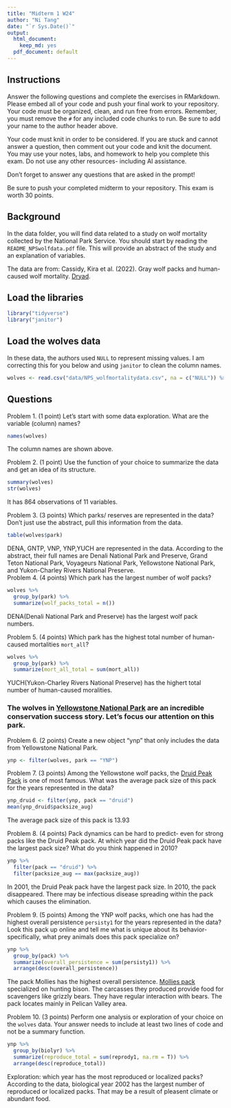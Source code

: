 ```yaml
---
title: "Midterm 1 W24"
author: "Ni Tang"
date: "`r Sys.Date()`"
output:
  html_document: 
    keep_md: yes
  pdf_document: default
---
```


## Instructions
Answer the following questions and complete the exercises in RMarkdown. Please embed all of your code and push your final work to your repository. Your code must be organized, clean, and run free from errors. Remember, you must remove the `#` for any included code chunks to run. Be sure to add your name to the author header above. 

Your code must knit in order to be considered. If you are stuck and cannot answer a question, then comment out your code and knit the document. You may use your notes, labs, and homework to help you complete this exam. Do not use any other resources- including AI assistance.  

Don't forget to answer any questions that are asked in the prompt!  

Be sure to push your completed midterm to your repository. This exam is worth 30 points.  

## Background
In the data folder, you will find data related to a study on wolf mortality collected by the National Park Service. You should start by reading the `README_NPSwolfdata.pdf` file. This will provide an abstract of the study and an explanation of variables.  

The data are from: Cassidy, Kira et al. (2022). Gray wolf packs and human-caused wolf mortality. [Dryad](https://doi.org/10.5061/dryad.mkkwh713f). 

## Load the libraries
```r
library("tidyverse")
library("janitor")
```

## Load the wolves data
In these data, the authors used `NULL` to represent missing values. I am correcting this for you below and using `janitor` to clean the column names.
```r
wolves <- read.csv("data/NPS_wolfmortalitydata.csv", na = c("NULL")) %>% clean_names()
```

## Questions
Problem 1. (1 point) Let's start with some data exploration. What are the variable (column) names?  
```r
names(wolves)
```
  The column names are shown above.
  
Problem 2. (1 point) Use the function of your choice to summarize the data and get an idea of its structure.  
```r
summary(wolves)
str(wolves)
```
  It has 864 observations of 11 variables.
  
Problem 3. (3 points) Which parks/ reserves are represented in the data? Don't just use the abstract, pull this information from the data.  
```r
table(wolves$park)
```
  DENA, GNTP, VNP, YNP,YUCH are represented in the data. According to the abstract, their full names are  Denali National Park and Preserve, Grand Teton National Park, Voyageurs National Park, Yellowstone National Park, and Yukon-Charley Rivers National Preserve.  
Problem 4. (4 points) Which park has the largest number of wolf packs?
```r
wolves %>%
  group_by(park) %>%
  summarize(wolf_packs_total = n())
```
  DENA(Denali National Park and Preserve) has the largest wolf pack numbers.
  
Problem 5. (4 points) Which park has the highest total number of human-caused mortalities `mort_all`?
```r
wolves %>%
  group_by(park) %>%
  summarize(mort_all_total = sum(mort_all))
```
  YUCH(Yukon-Charley Rivers National Preserve) has the highert total number of human-caused moralities.  
  
  
### The wolves in [Yellowstone National Park](https://www.nps.gov/yell/learn/nature/wolf-restoration.htm) are an incredible conservation success story. Let's focus our attention on this park.   


Problem 6. (2 points) Create a new object "ynp" that only includes the data from Yellowstone National Park.  
```r
ynp <- filter(wolves, park == "YNP")
```

Problem 7. (3 points) Among the Yellowstone wolf packs, the [Druid Peak Pack](https://www.pbs.org/wnet/nature/in-the-valley-of-the-wolves-the-druid-wolf-pack-story/209/) is one of most famous. What was the average pack size of this pack for the years represented in the data?
```r
ynp_druid <- filter(ynp, pack == "druid")
mean(ynp_druid$packsize_aug)
```
  The average pack size of this pack is 13.93
  
Problem 8. (4 points) Pack dynamics can be hard to predict- even for strong packs like the Druid Peak pack. At which year did the Druid Peak pack have the largest pack size? What do you think happened in 2010?
```r
ynp %>%
  filter(pack == "druid") %>%
  filter(packsize_aug == max(packsize_aug))
```
  In 2001, the Druid Peak pack have the largest pack size. In 2010, the pack disappeared. There may be infectious disease spreading within the pack which causes the elimination.
   
Problem 9. (5 points) Among the YNP wolf packs, which one has had the highest overall persistence `persisty1` for the years represented in the data? Look this pack up online and tell me what is unique about its behavior- specifically, what prey animals does this pack specialize on?  
```r
ynp %>%
  group_by(pack) %>%
  summarize(overall_persistence = sum(persisty1)) %>%
  arrange(desc(overall_persistence))
```
  The pack Mollies has the highest overall persistence. [Mollies pack](https://www.yellowstonewolf.org/yellowstones_wolves.php?pack_id=6) specialized on hunting bison. The carcasses they produced provide food for scavengers like grizzly bears. They have regular interaction with bears. The pack locates mainly in Pelican Valley area.
  
Problem 10. (3 points) Perform one analysis or exploration of your choice on the `wolves` data. Your answer needs to include at least two lines of code and not be a summary function.  
```r
ynp %>%
  group_by(biolyr) %>%
  summarize(reproduce_total = sum(reprody1, na.rm = T)) %>%
  arrange(desc(reproduce_total))
```
  Exploration: which year has the most reproduced or localized packs?
  According to the data, biological year 2002 has the largest number of reproduced or localized packs. That may be a result of pleasent climate or abundant food. 
